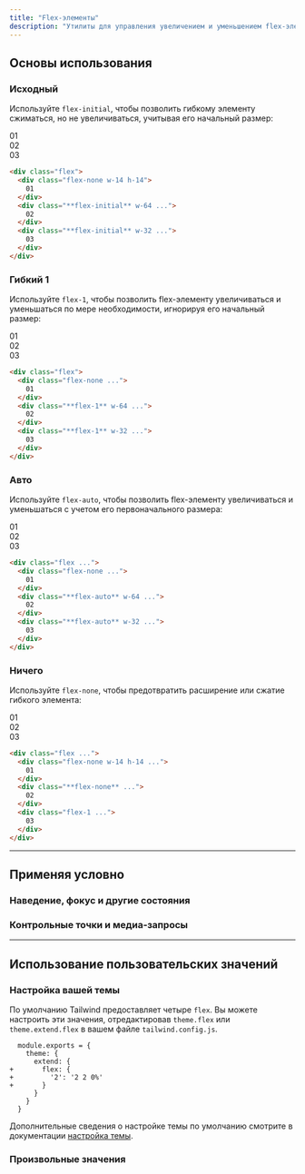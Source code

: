 ```yaml
---
title: "Flex-элементы"
description: "Утилиты для управления увеличением и уменьшением flex-элементов."
---
```




## Основы использования

### Исходный

Используйте `flex-initial`, чтобы позволить гибкому элементу сжиматься, но не увеличиваться, учитывая его начальный размер:

<Example resizable>
  <div class="mt-2 flex gap-4 text-white text-sm font-bold font-mono leading-6 bg-stripes-blue rounded-lg">
    <div class="p-4 flex-none w-14 h-14 rounded-lg flex items-center justify-center bg-blue-300 dark:bg-blue-800 dark:text-blue-500">01</div>
    <div class="p-4 flex-initial w-24 sm:w-64 rounded-lg flex items-center justify-center bg-blue-500 shadow-lg">02</div>
    <div class="p-4 flex-initial w-14 sm:w-32 rounded-lg flex items-center justify-center bg-blue-500 shadow-lg">03</div>
  </div>
</Example>

```html
<div class="flex">
  <div class="flex-none w-14 h-14">
    01
  </div>
  <div class="**flex-initial** w-64 ...">
    02
  </div>
  <div class="**flex-initial** w-32 ...">
    03
  </div>
</div>
```

### Гибкий 1

Используйте `flex-1`, чтобы позволить flex-элементу увеличиваться и уменьшаться по мере необходимости, игнорируя его начальный размер:

<Example resizable>
  <div class="mt-2 flex gap-4 text-white text-sm font-bold font-mono leading-6 bg-stripes-pink rounded-lg">
    <div class="p-4 flex-none w-14 h-14 rounded-lg flex items-center justify-center bg-pink-300 dark:bg-pink-800 dark:text-pink-400">01</div>
    <div class="p-4 flex-1 w-64 rounded-lg flex items-center justify-center bg-pink-500 shadow-lg">02</div>
    <div class="p-4 flex-1 w-32 rounded-lg flex items-center justify-center bg-pink-500 shadow-lg">03</div>
  </div>
</Example>

```html
<div class="flex">
  <div class="flex-none ...">
    01
  </div>
  <div class="**flex-1** w-64 ...">
    02
  </div>
  <div class="**flex-1** w-32 ...">
    03
  </div>
</div>
```

### Авто

Используйте `flex-auto`, чтобы позволить flex-элементу увеличиваться и уменьшаться с учетом его первоначального размера:

<Example resizable>
  <div class="mt-2 flex gap-4 text-white text-sm font-bold font-mono leading-6 bg-stripes-violet rounded-lg">
    <div class="p-4 flex-none w-14 h-14 rounded-lg flex items-center justify-center bg-violet-300 dark:bg-violet-800 dark:text-violet-400">01</div>
    <div class="p-4 flex-auto w-64 rounded-lg flex items-center justify-center bg-violet-500 shadow-lg">02</div>
    <div class="p-4 flex-auto w-32 rounded-lg flex items-center justify-center bg-violet-500 shadow-lg">03</div>
  </div>
</Example>

```html
<div class="flex ...">
  <div class="flex-none ...">
    01
  </div>
  <div class="**flex-auto** w-64 ...">
    02
  </div>
  <div class="**flex-auto** w-32 ...">
    03
  </div>
</div>
```

### Ничего

Используйте `flex-none`, чтобы предотвратить расширение или сжатие гибкого элемента:

<Example resizable>
  <div class="flex gap-4 text-white text-sm font-bold font-mono leading-6 bg-stripes-indigo rounded-lg">
    <div class="flex-none last:pr-8 sm:last:pr-0">
      <div class="p-4 w-14 h-14 rounded-lg flex items-center justify-center bg-indigo-300 dark:bg-indigo-800 dark:text-indigo-400">
        01
      </div>
    </div>
    <div class="flex-none last:pr-8 sm:last:pr-0">
      <div class="p-4 w-72 rounded-lg flex items-center justify-center bg-indigo-500 shadow-lg">
        02
      </div>
    </div>
    <div class="flex-1 last:pr-8 sm:last:pr-0">
      <div class="p-4 rounded-lg flex items-center justify-center bg-indigo-300 dark:bg-indigo-800 dark:text-indigo-400">
        03
      </div>
    </div>
  </div>
</Example>

```html
<div class="flex ...">
  <div class="flex-none w-14 h-14 ...">
    01
  </div>
  <div class="**flex-none** ...">
    02
  </div>
  <div class="flex-1 ...">
    03
  </div>
</div>
```

---

## <Heading ignore>Применяя условно</Heading>

### <Heading ignore>Наведение, фокус и другие состояния</Heading>

<HoverFocusAndOtherStates defaultClass="flex-none" featuredClass="flex-1" />

### <Heading ignore>Контрольные точки и медиа-запросы</Heading>

<BreakpointsAndMediaQueries defaultClass="flex-none" featuredClass="flex-1" />

---

## Использование пользовательских значений

### Настройка вашей темы

По умолчанию Tailwind предоставляет четыре `flex`. Вы можете настроить эти значения, отредактировав `theme.flex` или `theme.extend.flex` в вашем файле `tailwind.config.js`.

```diff-js tailwind.config.js
  module.exports = {
    theme: {
      extend: {
+       flex: {
+         '2': '2 2 0%'
+       }
      }
    }
  }
```

Дополнительные сведения о настройке темы по умолчанию смотрите в документации [настройка темы](/docs/theme#customizing-the-default-theme).

### Произвольные значения

<ArbitraryValues property="flex" featuredClass="flex-[2_2_0%]" />
